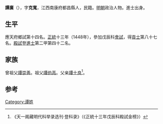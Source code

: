 {{Otheruses|other=名为谭广的其他人物|谭广}}

'''譚廣'''（{{bd|1408年||？}}），字'''克寬'''，江西南康府都昌縣人，民籍。[[明朝|明朝]]政治人物。進士出身。

== 生平 ==
應天府鄉試第十四名。[[正统_(年号)|正統]]十三年（1448年），參加戊辰科[[會試|會試]]，得[[貢士|貢士]]第八十七名。[[殿試|殿試]]登[[進士|進士]]第二甲第四十二名。

== 家族 ==
曾祖父[[譚崇善|譚崇善]]。祖父[[譚伯高|譚伯高]]。父亲[[譚士良|譚士良]]<ref>《天一阁藏明代科举录选刊·登科录》（《正統十三年戊辰科殿試金榜》）</ref>。

==参考==
{{reflist}}

{{正統十三年戊辰科殿試金榜}}

{{Authority control}}

{{DEFAULTSORT:}}
[[Category:谭姓|Category:谭姓]]


{{明朝人物小作品}}